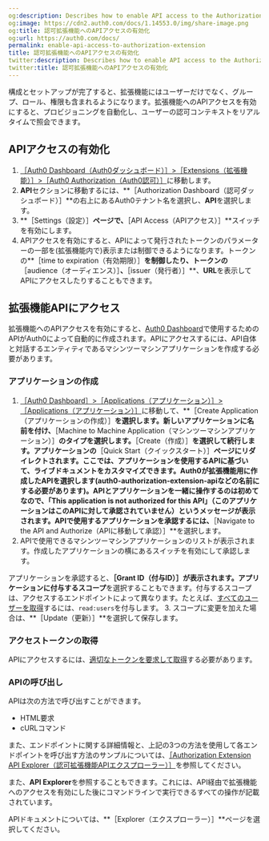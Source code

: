 ```yaml
---
og:description: Describes how to enable API access to the Authorization Extension.
og:image: https://cdn2.auth0.com/docs/1.14553.0/img/share-image.png
og:title: 認可拡張機能へのAPIアクセスの有効化
og:url: https://auth0.com/docs/
permalink: enable-api-access-to-authorization-extension
title: 認可拡張機能へのAPIアクセスの有効化
twitter:description: Describes how to enable API access to the Authorization Extension.
twitter:title: 認可拡張機能へのAPIアクセスの有効化
---
```




構成とセットアップが完了すると、拡張機能にはユーザーだけでなく、グループ、ロール、権限も含まれるようになります。拡張機能へのAPIアクセスを有効にすると、プロビジョニングを自動化し、ユーザーの認可コンテキストをリアルタイムで照会できます。

## APIアクセスの有効化

1. [［Auth0 Dashboard（Auth0ダッシュボード）］>［Extensions（拡張機能）］>［Auth0 Authorization（Auth0認可）］](%24%7Bmanage_url%7D/#/extensions)に移動します。
2. **API**セクションに移動するには、**［Authorization Dashboard（認可ダッシュボード）］**の右上にあるAuth0テナント名を選択し、**API**を選択します。
3. **［Settings（設定）］**ページで、**［API Access（APIアクセス）］**スイッチを有効にします。
4. APIアクセスを有効にすると、APIによって発行されたトークンのパラメーターの一部を(拡張機能内で)表示または制御できるようになります。トークンの**［time to expiration（有効期限）］**を制御したり、トークンの**［audience（オーディエンス）］**、**［issuer（発行者）］**、**URL**を表示してAPIにアクセスしたりすることもできます。

## 拡張機能APIにアクセス

拡張機能へのAPIアクセスを有効にすると、[Auth0 Dashboard](%24%7Bmanage_url%7D/#/apis)で使用するためのAPIがAuth0によって自動的に作成されます。APIにアクセスするには、API自体と対話するエンティティであるマシンツーマシンアプリケーションを作成する必要があります。

### アプリケーションの作成

1. [［Auth0 Dashboard］>［Applications（アプリケーション）］>［Applications（アプリケーション）］](%24%7Bmanage_url%7D/#/applications)に移動して、**［Create Application（アプリケーションの作成）］**を選択します。新しいアプリケーションに名前を付け、**［Machine to Machine Application（マシンツーマシンアプリケーション）］**のタイプを選択します。**［Create（作成）］**を選択して続行します。アプリケーションの**［Quick Start（クイックスタート）］**ページにリダイレクトされます。ここでは、アプリケーションを使用するAPIに基づいて、ライブドキュメントをカスタマイズできます。Auth0が拡張機能用に作成したAPIを選択します(**auth0-authorization-extension-api**などの名前にする必要があります)。APIとアプリケーションを一緒に操作するのは初めてなので、「This application is not authorized for this API」（このアプリケーションはこのAPIに対して承認されていません）というメッセージが表示されます。APIで使用するアプリケーションを承認するには、**［Navigate to the API and Authorize（APIに移動して承認）］**を選択します。
2. APIで使用できるマシンツーマシンアプリケーションのリストが表示されます。作成したアプリケーションの横にあるスイッチを有効にして承認します。

アプリケーションを承認すると、**［Grant ID（付与ID）］**が表示されます。アプリケーションに付与する**スコープ**を選択することもできます。付与するスコープは、アクセスするエンドポイントによって異なります。たとえば、[すべてのユーザーを取得](https://auth0.com/docs/api/authorization-extension#get-all-users)するには、`read:users`を付与します。
3. スコープに変更を加えた場合は、**［Update（更新）］**を選択して保存します。

### アクセストークンの取得

APIにアクセスするには、[適切なトークンを要求して取得](/login/flows/call-your-api-using-the-client-credentials-flow)する必要があります。

### APIの呼び出し

APIは次の方法で呼び出すことができます。

* HTML要求
* cURLコマンド

また、エンドポイントに関する詳細情報と、上記の3つの方法を使用して各エンドポイントを呼び出す方法のサンプルについては、[［Authorization Extension API Explorer（認可拡張機能APIエクスプローラー）］](https://auth0.com/docs/api/authorization-extension)を参照してください。

また、**API Explorer**を参照することもできます。これには、API経由で拡張機能へのアクセスを有効にした後にコマンドラインで実行できるすべての操作が記載されています。

APIドキュメントについては、**［Explorer（エクスプローラー）］**ページを選択してください。